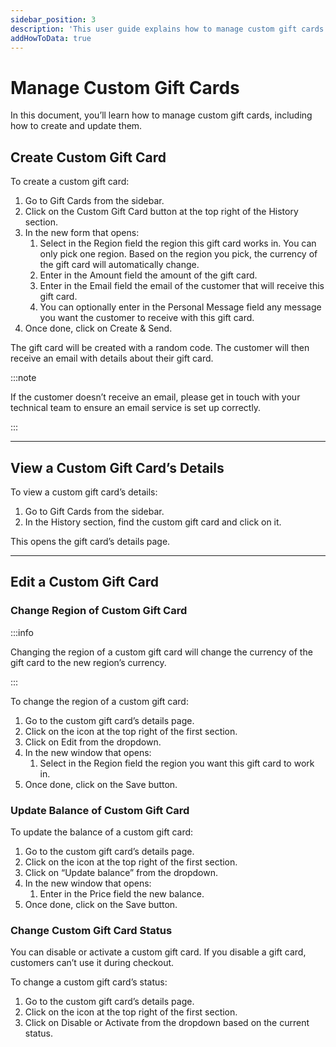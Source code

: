 ```yaml
---
sidebar_position: 3
description: 'This user guide explains how to manage custom gift cards on the Medusa admin. Learn how to create and edit custom gift cards.'
addHowToData: true
---
```



# Manage Custom Gift Cards

In this document, you’ll learn how to manage custom gift cards, including how to create and update them.

## Create Custom Gift Card

To create a custom gift card:

1. Go to Gift Cards from the sidebar.
2. Click on the Custom Gift Card button at the top right of the History section.
3. In the new form that opens:
    1. Select in the Region field the region this gift card works in. You can only pick one region. Based on the region you pick, the currency of the gift card will automatically change.
    2. Enter in the Amount field the amount of the gift card.
    3. Enter in the Email field the email of the customer that will receive this gift card.
    4. You can optionally enter in the Personal Message field any message you want the customer to receive with this gift card.
4. Once done, click on Create & Send.

The gift card will be created with a random code. The customer will then receive an email with details about their gift card.

:::note

If the customer doesn’t receive an email, please get in touch with your technical team to ensure an email service is set up correctly.

:::

---

## View a Custom Gift Card’s Details

To view a custom gift card’s details:

1. Go to Gift Cards from the sidebar.
2. In the History section, find the custom gift card and click on it.

This opens the gift card’s details page.

---

## Edit a Custom Gift Card

### Change Region of Custom Gift Card

:::info

Changing the region of a custom gift card will change the currency of the gift card to the new region’s currency.

:::

To change the region of a custom gift card:

1. Go to the custom gift card’s details page.
2. Click on the <UiIcon lightIcon="https://res.cloudinary.com/dza7lstvk/image/upload/v1667999308/Medusa%20Docs/UI%20Icons/1ordBC6_ssysel.png" darkIcon="https://res.cloudinary.com/dza7lstvk/image/upload/v1667999326/Medusa%20Docs/UI%20Icons/dSwWYBH_stzgoi.png" alt="three dots" /> icon at the top right of the first section.
3. Click on Edit from the dropdown.
4. In the new window that opens:
    1. Select in the Region field the region you want this gift card to work in.
5. Once done, click on the Save button.

### Update Balance of Custom Gift Card

To update the balance of a custom gift card:

1. Go to the custom gift card’s details page.
2. Click on the <UiIcon lightIcon="https://res.cloudinary.com/dza7lstvk/image/upload/v1667999308/Medusa%20Docs/UI%20Icons/1ordBC6_ssysel.png" darkIcon="https://res.cloudinary.com/dza7lstvk/image/upload/v1667999326/Medusa%20Docs/UI%20Icons/dSwWYBH_stzgoi.png" alt="three dots" /> icon at the top right of the first section.
3. Click on “Update balance” from the dropdown.
4. In the new window that opens:
    1. Enter in the Price field the new balance.
5. Once done, click on the Save button.

### Change Custom Gift Card Status

You can disable or activate a custom gift card. If you disable a gift card, customers can’t use it during checkout.

To change a custom gift card’s status:

1. Go to the custom gift card’s details page.
2. Click on the <UiIcon lightIcon="https://res.cloudinary.com/dza7lstvk/image/upload/v1667999308/Medusa%20Docs/UI%20Icons/1ordBC6_ssysel.png" darkIcon="https://res.cloudinary.com/dza7lstvk/image/upload/v1667999326/Medusa%20Docs/UI%20Icons/dSwWYBH_stzgoi.png" alt="three dots" /> icon at the top right of the first section.
3. Click on Disable or Activate from the dropdown based on the current status.
